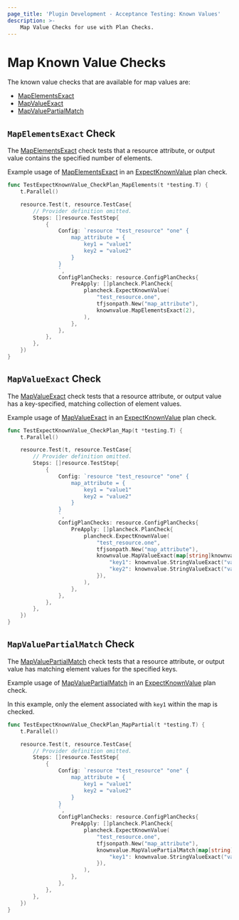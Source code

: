 ```yaml
---
page_title: 'Plugin Development - Acceptance Testing: Known Values'
description: >-
    Map Value Checks for use with Plan Checks.
---
```


# Map Known Value Checks

The known value checks that are available for map values are:

* [MapElementsExact](/terraform/plugin/testing/acceptance-tests/known-value-checks/map#mapelementsexact-check)
* [MapValueExact](/terraform/plugin/testing/acceptance-tests/known-value-checks/map#mapvalueexact-check)
* [MapValuePartialMatch](/terraform/plugin/testing/acceptance-tests/known-value-checks/map#mapvaluepartialmatch-check)

## `MapElementsExact` Check

The [MapElementsExact](https://pkg.go.dev/github.com/hashicorp/terraform-plugin-testing/knownvalue#MapElementsExact) check tests that a resource attribute, or output value contains the specified number of elements.

Example usage of [MapElementsExact](https://pkg.go.dev/github.com/hashicorp/terraform-plugin-testing/knownvalue#MapElementsExact) in an [ExpectKnownValue](/terraform/plugin/testing/acceptance-tests/plan-checks/resource) plan check.

```go
func TestExpectKnownValue_CheckPlan_MapElements(t *testing.T) {
	t.Parallel()

	resource.Test(t, resource.TestCase{
		// Provider definition omitted.
		Steps: []resource.TestStep{
			{
				Config: `resource "test_resource" "one" {
					map_attribute = {
						key1 = "value1"
						key2 = "value2"
					}
				}
				`,
				ConfigPlanChecks: resource.ConfigPlanChecks{
					PreApply: []plancheck.PlanCheck{
						plancheck.ExpectKnownValue(
							"test_resource.one",
							tfjsonpath.New("map_attribute"),
							knownvalue.MapElementsExact(2),
						),
					},
				},
			},
		},
	})
}
```

## `MapValueExact` Check

The [MapValueExact](https://pkg.go.dev/github.com/hashicorp/terraform-plugin-testing/knownvalue#MapValueExact) check tests that a resource attribute, or output value has a key-specified, matching collection of element values.

Example usage of [MapValueExact](https://pkg.go.dev/github.com/hashicorp/terraform-plugin-testing/knownvalue#MapValueExact) in an [ExpectKnownValue](/terraform/plugin/testing/acceptance-tests/plan-checks/resource) plan check.

```go
func TestExpectKnownValue_CheckPlan_Map(t *testing.T) {
	t.Parallel()

	resource.Test(t, resource.TestCase{
		// Provider definition omitted.
		Steps: []resource.TestStep{
			{
				Config: `resource "test_resource" "one" {
					map_attribute = {
						key1 = "value1"
						key2 = "value2"
					}
				}
				`,
				ConfigPlanChecks: resource.ConfigPlanChecks{
					PreApply: []plancheck.PlanCheck{
						plancheck.ExpectKnownValue(
							"test_resource.one",
							tfjsonpath.New("map_attribute"),
							knownvalue.MapValueExact(map[string]knownvalue.Check{
								"key1": knownvalue.StringValueExact("value1"),
								"key2": knownvalue.StringValueExact("value2"),
							}),
						),
					},
				},
			},
		},
	})
}
```

## `MapValuePartialMatch` Check

The [MapValuePartialMatch](https://pkg.go.dev/github.com/hashicorp/terraform-plugin-testing/knownvalue#MapValuePartialMatch) check tests that a resource attribute, or output value has matching element values for the specified keys.

Example usage of [MapValuePartialMatch](https://pkg.go.dev/github.com/hashicorp/terraform-plugin-testing/knownvalue#MapValuePartialMatch) in an [ExpectKnownValue](/terraform/plugin/testing/acceptance-tests/plan-checks/resource) plan check.

In this example, only the element associated with `key1` within the map is checked.

```go
func TestExpectKnownValue_CheckPlan_MapPartial(t *testing.T) {
	t.Parallel()

	resource.Test(t, resource.TestCase{
		// Provider definition omitted.
		Steps: []resource.TestStep{
			{
				Config: `resource "test_resource" "one" {
					map_attribute = {
						key1 = "value1"
						key2 = "value2"
					}
				}
				`,
				ConfigPlanChecks: resource.ConfigPlanChecks{
					PreApply: []plancheck.PlanCheck{
						plancheck.ExpectKnownValue(
							"test_resource.one",
							tfjsonpath.New("map_attribute"),
							knownvalue.MapValuePartialMatch(map[string]knownvalue.Check{
								"key1": knownvalue.StringValueExact("value1"),
							}),
						),
					},
				},
			},
		},
	})
}
```
